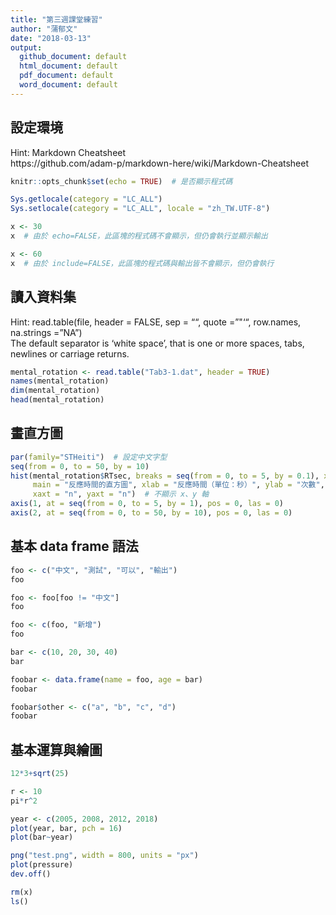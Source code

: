 ```yaml
---
title: "第三週課堂練習"
author: "蒲郁文"
date: "2018-03-13"
output:
  github_document: default
  html_document: default
  pdf_document: default
  word_document: default
---
```


## 設定環境

Hint: Markdown Cheatsheet  
https://github.com/adam-p/markdown-here/wiki/Markdown-Cheatsheet

```r
knitr::opts_chunk$set(echo = TRUE)  # 是否顯示程式碼
```

```r
Sys.getlocale(category = "LC_ALL")
Sys.setlocale(category = "LC_ALL", locale = "zh_TW.UTF-8")
```

```r
x <- 30
x  # 由於 echo=FALSE，此區塊的程式碼不會顯示，但仍會執行並顯示輸出
```

```r
x <- 60
x  # 由於 include=FALSE，此區塊的程式碼與輸出皆不會顯示，但仍會執行
```

## 讀入資料集

Hint: read.table(file, header = FALSE, sep = "", quote = "\"'", row.names, na.strings = "NA")  
The default separator is ‘white space’, that is one or more spaces, tabs, newlines or carriage returns.

```r
mental_rotation <- read.table("Tab3-1.dat", header = TRUE)
names(mental_rotation)
dim(mental_rotation)
head(mental_rotation)
```

## 畫直方圖

```r
par(family="STHeiti")  # 設定中文字型
seq(from = 0, to = 50, by = 10)
hist(mental_rotation$RTsec, breaks = seq(from = 0, to = 5, by = 0.1), xlim = c(0, 5),
     main = "反應時間的直方圖", xlab = "反應時間（單位：秒）", ylab = "次數",
     xaxt = "n", yaxt = "n")  # 不顯示 x、y 軸
axis(1, at = seq(from = 0, to = 5, by = 1), pos = 0, las = 0)
axis(2, at = seq(from = 0, to = 50, by = 10), pos = 0, las = 0)
```

## 基本 data frame 語法

```r
foo <- c("中文", "測試", "可以", "輸出")
foo
```

```r
foo <- foo[foo != "中文"]
foo
```

```r
foo <- c(foo, "新增")
foo
```

```r
bar <- c(10, 20, 30, 40)
bar
```

```r
foobar <- data.frame(name = foo, age = bar)
foobar
```

```r
foobar$other <- c("a", "b", "c", "d")
foobar
```

## 基本運算與繪圖

```r
12*3+sqrt(25)
```

```r
r <- 10
pi*r^2
```

```r
year <- c(2005, 2008, 2012, 2018)
plot(year, bar, pch = 16)
plot(bar~year)
```

```r
png("test.png", width = 800, units = "px")
plot(pressure)
dev.off()
```

```r
rm(x)
ls()
```
